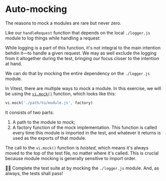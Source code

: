 # Auto-mocking

The reasons to mock a modules are rare but never zero.

Like our `handleRequest` function that depends on the local `./logger.js` module to log things while handling a request:

<CodeFile file="handle-request.ts" highlight="1,4,7,14" />

While logging is a part of this function, it's not integral to the main intention behdin it—to handle a given request. We may as well exclude the logging from it altogether during the test, bringing our focus closer to the intention at hand.

We can do that by mocking the entire dependency on the `./logger.js` module.

In Vitest, there are multiple ways to mock a module. In this exercise, we will be using the [`vi.mock()`](https://vitest.dev/api/vi.html#vi-mock) function, which looks like this:

```ts
vi.mock('./path/to/module.js', factory)
```

It consists of two parts:

1. A path to the module to mock;
1. A factory function of the mock implementation. This function is called every time this module is imported in the test, and whatever it returns is used as the exports of that module.

The call to the `vi.mock()` function is _hoisted_, which means it's always moved to the top of the test file, no matter where it's called. This is crucial because module mocking is generally sensitive to import order.

👨‍💼 Complete the test suite at <InlineFile file="handle-request.test.ts" /> by mocking the `./logger.js` module. And, as always, the tests shall pass!
